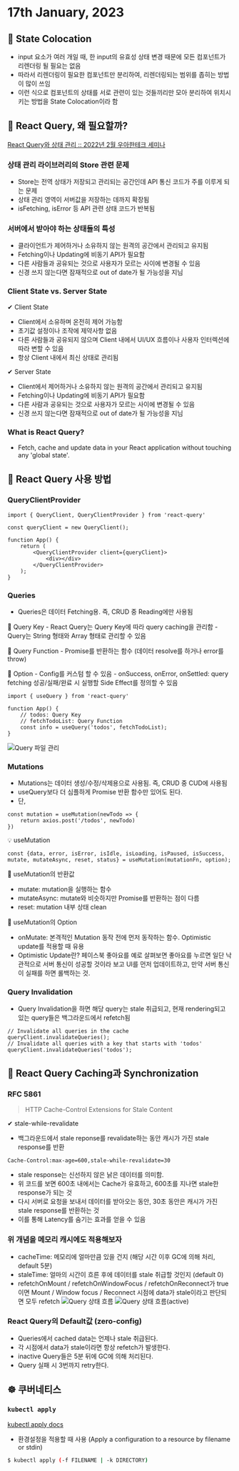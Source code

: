 # 17th January, 2023

## 🧩 State Colocation
- input 요소가 여러 개일 때, 한 input의 유효성 상태 변경 때문에 모든 컴포넌트가 리렌더링 될 필요는 없음
- 따라서 리렌더링이 필요한 컴포넌트만 분리하여, 리렌더링되는 범위를 좁히는 방법이 많이 쓰임
- 이런 식으로 컴포넌트의 상태를 서로 관련이 있는 것들끼리만 모아 분리하여 위치시키는 방법을 State Colocation이라 함

## 🧐 React Query, 왜 필요할까?
[React Query와 상태 관리 :: 2022년 2월 우아한테크 세미나](https://youtu.be/MArE6Hy371c)

### 상태 관리 라이브러리의 Store 관련 문제

- Store는 전역 상태가 저장되고 관리되는 공간인데 API 통신 코드가 주를 이루게 되는 문제
- 상태 관리 영역이 서버값을 저장하는 데까지 확장됨
- isFetching, isError 등 API 관련 상태 코드가 반복됨

### 서버에서 받아야 하는 상태들의 특성
- 클라이언트가 제어하거나 소유하지 않는 원격의 공간에서 관리되고 유지됨
- Fetching이나 Updating에 비동기 API가 필요함
- 다른 사람들과 공유되는 것으로 사용자가 모르는 사이에 변경될 수 있음
- 신경 쓰지 않는다면 잠재적으로 out of date가 될 가능성을 지님

### Client State vs. Server State
✔ Client State
- Client에서 소유하며 온전히 제어 가능함
- 초기값 설정이나 조작에 제약사항 없음
- 다른 사람들과 공유되지 않으며 Client 내에서 UI/UX 흐름이나 사용자 인터렉션에 따라 변할 수 있음
- 항상 Client 내에서 최신 상태로 관리됨︎

✔︎ Server State
- Client에서 제어하거나 소유하지 않는 원격의 공간에서 관리되고 유지됨
- Fetching이나 Updating에 비동기 API가 필요함
- 다른 사람과 공유되는 것으로 사용자가 모르는 사이에 변경될 수 있음
- 신경 쓰지 않는다면 잠재적으로 out of date가 될 가능성을 지님

### What is React Query?
- Fetch, cache and update data in your React application without touching any 'global state'.

## 🚀 React Query 사용 방법

### QueryClientProvider
```tsx
import { QueryClient, QueryClientProvider } from 'react-query'

const queryClient = new QueryClient();

function App() {
    return (
        <QueryClientProvider client={queryClient}>
            <div></div>
        </QueryClientProvider>
    );
}
```

### Queries
- Queries은 데이터 Fetching용. 즉, CRUD 중 Reading에만 사용됨

📌 Query Key
    - React Query는 Query Key에 따라 query caching을 관리함
    - Query는 String 형태와 Array 형태로 관리할 수 있음

📌 Query Function
    - Promise를 반환하는 함수 (데이터 resolve를 하거나 error를 throw)

📌 Option
    - Config를 커스텀 할 수 있음
    - onSuccess, onError, onSettled: query fetching 성공/실패/완료 시 실행할 Side Effect를 정의할 수 있음

```tsx
import { useQuery } from 'react-query'

function App() {
    // todos: Query Key
    // fetchTodoList: Query Function
    const info = useQuery('todos', fetchTodoList);
}
```

![Query 파일 관리](https://gitlab.com/public-space2/public-img/-/raw/main/%E1%84%89%E1%85%B3%E1%84%8F%E1%85%B3%E1%84%85%E1%85%B5%E1%86%AB%E1%84%89%E1%85%A3%E1%86%BA_2023-01-17_%E1%84%8B%E1%85%A9%E1%84%92%E1%85%AE_3.16.13.png)

### Mutations
- Mutations는 데이터 생성/수정/삭제용으로 사용됨. 즉, CRUD 중 CUD에 사용됨
- useQuery보다 더 심플하게 Promise 반환 함수만 있어도 된다.
- 단,
```tsx
const mutation = useMutation(newTodo => {
    return axios.post('/todos', newTodo)
})
```

💡 useMutation
```tsx
const {data, error, isError, isIdle, isLoading, isPaused, isSuccess, mutate, mutateAsync, reset, status} = useMutation(mutationFn, option);
```

📌 useMutation의 반환값
- mutate: mutation을 실행하는 함수
- mutateAsync: mutate와 비슷하지만 Promise를 반환하는 점이 다름
- reset: mutation 내부 상태 clean

📌 useMutation의 Option
- onMutate: 본격적인 Mutation 동작 전에 먼저 동작하는 함수. Optimistic update를 적용할 때 유용
- Optimistic Update란? 페이스북 좋아요를 예로 살펴보면 좋아요를 누르면 일단 낙관적으로 서버 통신이 성공할 것이라 보고 UI를 먼저 업데이트하고, 만약 서버 통신이 실패를 하면 롤백하는 것.

### Query Invalidation
- Query Invalidation을 하면 해당 query는 stale 취급되고, 현재 rendering되고 있는 query들은 백그라운드에서 refetch됨
```tsx
// Invalidate all queries in the cache
queryClient.invalidateQueries();
// Invalidate all queries with a key that starts with 'todos'
queryClient.invalidateQueries('todos');
```

## 👀 React Query Caching과 Synchronization

### RFC 5861
> HTTP Cache-Control Extensions for Stale Content

✔︎ stale-while-revalidate
- 백그라운드에서 stale reponse를 revalidate하는 동안 캐시가 가진 stale response를 반환
```
Cache-Control:max-age=600,stale-while-revalidate=30
```
- stale response는 신선하지 않은 낡은 데이터를 의미함.
- 위 코드를 보면 600초 내에서는 Cache가 유효하고, 600초를 지나면 stale한 response가 되는 것
- 다시 서버로 요청을 보내서 데이터를 받아오는 동안, 30초 동안은 캐시가 가진 stale response를 반환하는 것
- 이를 통해 Latency를 숨기는 효과를 얻을 수 있음

### 위 개념을 메모리 캐시에도 적용해보자
- cacheTime: 메모리에 얼마만큼 있을 건지 (해당 시간 이후 GC에 의해 처리, default 5분)
- staleTime: 얼마의 시간이 흐른 후에 데이터를 stale 취급할 것인지 (default 0)
- refetchOnMount / refetchOnWindowFocus / refetchOnReconnect가 true이면 Mount / Window focus / Reconnect 시점에 data가 stale이라고 판단되면 모두 refetch
![Query 상태 흐름](https://gitlab.com/public-space2/public-img/-/raw/main/%E1%84%89%E1%85%B3%E1%84%8F%E1%85%B3%E1%84%85%E1%85%B5%E1%86%AB%E1%84%89%E1%85%A3%E1%86%BA_2023-01-17_%E1%84%8B%E1%85%A9%E1%84%92%E1%85%AE_6.02.27.png)
![Query 상태 흐름(active)](https://gitlab.com/public-space2/public-img/-/raw/main/%E1%84%89%E1%85%B3%E1%84%8F%E1%85%B3%E1%84%85%E1%85%B5%E1%86%AB%E1%84%89%E1%85%A3%E1%86%BA_2023-01-17_%E1%84%8B%E1%85%A9%E1%84%92%E1%85%AE_6.05.03.png)

### React Query의 Default값 (zero-config)
- Queries에서 cached data는 언제나 stale 취급된다.
- 각 시점에서 data가 stale이라면 항상 refetch가 발생한다.
- inactive Query들은 5분 뒤에 GC에 의해 처리된다.
- Query 실패 시 3번까지 retry한다.

## ☸️ 쿠버네티스

### `kubectl apply`
[kubectl apply docs](https://kubernetes.io/docs/reference/generated/kubectl/kubectl-commands#apply)
- 환경설정을 적용할 때 사용 (Apply a configuration to a resource by filename or stdin)
```bash
$ kubectl apply (-f FILENAME | -k DIRECTORY)
```

